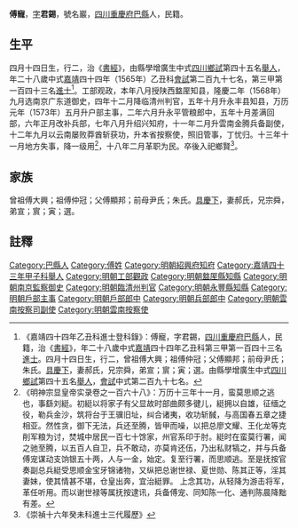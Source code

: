 {{明清人物信息框
| 姓名 = 傅寵
| 原名 =
| 圖片名稱= 
| 圖片大小 =
| 圖片說明 = 
| 最高職務 =雲南按察使
| 國家 = 大明 
| 爵位 =
| 籍貫 = [[四川|四川]][[重慶府|重慶府]][[巴縣_(重慶)|巴縣]]
| 族裔 = 
| 字號 = 
| 諡號 =
| 出生日期 = 戊戌四月十四日
| 出生地點 =
| 逝世日期 = 卒年不詳 
| 逝世地點 =
| 墓葬 =
| 配偶 = 配郝氏，封孺人、贈宜人；继配刘氏，封宜人
| 親屬 =（子）傅汝礪、傅汝楫、傅汝霖、傅汝梅；孫[[傅學禹|傅學禹]]
| 出身 =
* 嘉靖四十三年甲子科舉人
* 嘉靖四十四年乙丑科同進士出身
| 經歷 =
| 著作 = 
}}
'''傅寵'''{{BD|1538年||？年||}}，[[表字|字]]'''君錫'''，號名巖，[[四川|四川]][[重慶府|重慶府]][[巴縣_(重慶)|巴縣]]人，民籍。

==生平==
四月十四日生，行二，治《[[書經|書經]]》，由縣學增廣生中式[[四川|四川]][[鄉試|鄉試]]第四十五名[[舉人|舉人]]，年二十八歲中式[[嘉靖|嘉靖]]四十四年（1565年）乙丑科[[會試|會試]]第二百九十七名，第三甲第一百四十三名[[進士|進士]]<ref>《嘉靖四十四年乙丑科進士登科錄》：傅寵，字君錫，[[四川|四川]][[重慶府|重慶府]][[巴縣_(重慶)|巴縣]]人，民籍，治《[[書經|書經]]》，年二十八歲中式[[嘉靖|嘉靖]]四十四年乙丑科第三甲第一百四十三名[[進士|進士]]。四月十四日生，行二，曾祖傅大興；祖傅仲冠；父傅顯邦；前母尹氏；朱氏。[[具慶下|具慶下]]，妻郝氏，兄宗舜，弟宣；賔；寅；選。由縣學增廣生中式[[四川|四川]][[鄉試|鄉試]]第四十五名[[舉人|舉人]]，[[會試|會試]]中式第二百九十七名。</ref>。工部观政，本年八月授陕西盩厔知县，隆慶二年（1568年）九月选南京广东道御史，四年十二月降临清州判官，五年十月升永丰县知县，万历元年（1573年）五月升户部主事，二年六月升永平管粮郎中，五年十月差满回部，六年正月改补兵部，七年八月升绍兴知府，十一年二月升雲南金腾兵备副使，十二年九月以云南屡败莽酋斩获功，升本省按察使，照旧管事，丁忧归。十三年十一月地方失事，降一级用<ref>《明神宗显皇帝实录卷之一百六十八》：万历十三年十一月，蛮莫思顺之逃也，事繇刘綎。初綎以将家子有父显故时部曲颇多徤儿，綎拥以自雄，征缅之役，勒兵金沙，筑将台于王骥旧址，纠合诸夷，收功斩馘，与高国春五章之捷相亚。然性贪，御下无法，兵还至腾，皆甲而噪，以把总廖文耀、王化龙等克削军粮为讨，焚城中居民一百七十馀家，州官系印于肘。綎时在蛮莫行署，闻之驰至腾，以五百人自卫，兵不敢动，亦莫肯还伍，乃出私财犒之，并与兵备傅宠谋动支饷银五十两，人与一金，始定。复至行署，而思顺逃。至是抚按官奏副总兵綎受思顺金宝牙锦诸物，又纵把总谢世禄、夏世勋、陈其正等，淫其妻妹，使其情甚不堪，仓皇出奔，宜治綎罪。 上念其功，从轻降为游击将军，革任听用。而以谢世禄等属抚按逮讯，兵备傅宠、同知陈一化、通判陈晨降黜有差。</ref>，十八年二月革职为民。卒後入祀鄉賢<ref>《崇禎十六年癸未科進士三代履歷》</ref>。

==家族== 
曾祖傅大興；祖傅仲冠；父傅顯邦；前母尹氏；朱氏。[[具慶下|具慶下]]，妻郝氏，兄宗舜，弟宣；賔；寅；選。

==註釋==
{{reflist}}

{{start box}}
{{s-off}}
{{s-before|[[賈應璧|賈應璧]]}}
{{s-title|明朝紹興府知府|1579年－1583年}}
{{s-after|[[蕭良榦|蕭良榦]]}}
{{end box}}

{{嘉靖四十四年乙丑科殿试金榜}}
{{Authority control}}

{{DEFAULTSORT:F}}
[[Category:巴縣人|Category:巴縣人]]
[[Category:傅姓|Category:傅姓]]
[[Category:明朝紹興府知府|Category:明朝紹興府知府]]
[[Category:嘉靖四十三年甲子科舉人|Category:嘉靖四十三年甲子科舉人]]
[[Category:明朝工部觀政|Category:明朝工部觀政]]
[[Category:明朝盩厔縣知縣|Category:明朝盩厔縣知縣]]
[[Category:明朝南京監察御史|Category:明朝南京監察御史]]
[[Category:明朝臨清州判官|Category:明朝臨清州判官]]
[[Category:明朝永豐縣知縣|Category:明朝永豐縣知縣]]
[[Category:明朝戶部主事|Category:明朝戶部主事]]
[[Category:明朝戶部郎中|Category:明朝戶部郎中]]
[[Category:明朝兵部郎中|Category:明朝兵部郎中]]
[[Category:明朝雲南按察司副使|Category:明朝雲南按察司副使]]
[[Category:明朝雲南按察使|Category:明朝雲南按察使]]